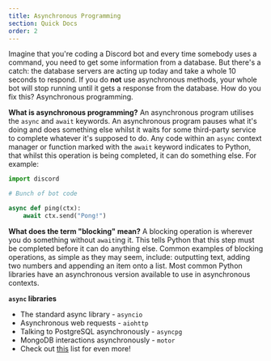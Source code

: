 ```yaml
---
title: Asynchronous Programming
section: Quick Docs
order: 2
---
```


Imagine that you're coding a Discord bot and every time somebody uses a command, you need to get some information from a database. But there's a catch: the database servers are acting up today and take a whole 10 seconds to respond. If you do **not** use asynchronous methods, your whole bot will stop running until it gets a response from the database. How do you fix this? Asynchronous programming.

**What is asynchronous programming?**
An asynchronous program utilises the `async` and `await` keywords. An asynchronous program pauses what it's doing and does something else whilst it waits for some third-party service to complete whatever it's supposed to do. Any code within an `async` context manager or function marked with the `await` keyword indicates to Python, that whilst this operation is being completed, it can do something else. For example:

```py
import discord

# Bunch of bot code

async def ping(ctx):
    await ctx.send("Pong!")
```
**What does the term "blocking" mean?**
A blocking operation is wherever you do something without `await`ing it. This tells Python that this step must be completed before it can do anything else. Common examples of blocking operations, as simple as they may seem, include: outputting text, adding two numbers and appending an item onto a list. Most common Python libraries have an asynchronous version available to use in asynchronous contexts.

**`async` libraries**
- The standard async library - `asyncio`
- Asynchronous web requests - `aiohttp`
- Talking to PostgreSQL asynchronously - `asyncpg`
- MongoDB interactions asynchronously - `motor`
- Check out [this](https://github.com/timofurrer/awesome-asyncio) list for even more!
